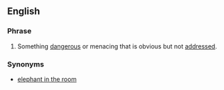 ==English==

===Phrase===
{{en-noun|-}}

# {{idiom}} Something [[dangerous]] or menacing that is obvious but not [[address]]ed.

===Synonyms===
* [[elephant in the room]]